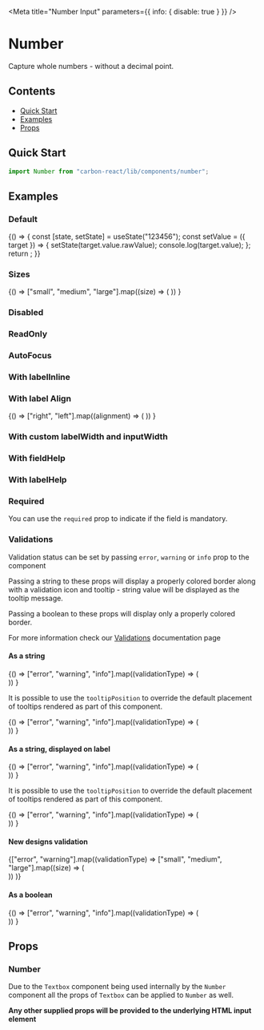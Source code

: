 

<Meta title="Number Input" parameters={{ info: { disable: true } }} />

# Number

Capture whole numbers - without a decimal point.

## Contents

- [Quick Start](#quick-start)
- [Examples](#examples)
- [Props](#props)

## Quick Start

```javascript
import Number from "carbon-react/lib/components/number";
```

## Examples

### Default

<Canvas>
  <Story name="default">
    {() => {
      const [state, setState] = useState("123456");
      const setValue = ({ target }) => {
        setState(target.value.rawValue);
        console.log(target.value);
      };
      return <Number label="Number" value={state} onChange={setValue} />;
    }}
  </Story>
</Canvas>

### Sizes

<Canvas>
  <Story name="sizes">
    {() =>
      ["small", "medium", "large"].map((size) => (
        <Number
          key={`Number - ${size}`}
          label={`Number - ${size}`}
          value="123456"
          size={size}
          mb={2}
        />
      ))
    }
  </Story>
</Canvas>

### Disabled

<Canvas>
  <Story name="disabled">
    <Number label="Number" value="123456" disabled />
  </Story>
</Canvas>

### ReadOnly

<Canvas>
  <Story name="readOnly">
    <Number label="Number" value="123456" readOnly />
  </Story>
</Canvas>

### AutoFocus

<Canvas>
  <Story name="autoFocus" parameters={{ chromatic: { disable: true } }}>
    <Number label="Number" value="123456" autoFocus />
  </Story>
</Canvas>

### With labelInline

<Canvas>
  <Story name="with labelInline" parameters={{ chromatic: { disable: true } }}>
    <Number label="Number" value="123456" labelInline />
  </Story>
</Canvas>

### With label Align

<Canvas>
  <Story name="with labelAlign">
    {() =>
      ["right", "left"].map((alignment) => (
        <Number
          label="Number"
          labelInline
          value="123456"
          inputWidth={50}
          key={alignment}
          labelAlign={alignment}
        />
      ))
    }
  </Story>
</Canvas>

### With custom labelWidth and inputWidth

<Canvas>
  <Story name="with custom labelWidth and inputWidth">
    <Number
      label="Number"
      value="123456"
      labelInline
      labelWidth={50}
      inputWidth={50}
    />
  </Story>
</Canvas>

### With fieldHelp

<Canvas>
  <Story name="with fieldHelp">
    <Number label="Number" value="123456" fieldHelp="Help" />
  </Story>
</Canvas>

### With labelHelp

<Canvas>
  <Story name="with labelHelp">
    <Number
      label="Number"
      value="123456"
      labelHelp="Help"
      helpAriaLabel="Help"
    />
  </Story>
</Canvas>

### Required

You can use the `required` prop to indicate if the field is mandatory.

<Canvas>
  <Story name="required">
    <Number label="Number" value="123456" required />
  </Story>
</Canvas>

### Validations

Validation status can be set by passing `error`, `warning` or `info` prop to the component

Passing a string to these props will display a properly colored border along with a validation icon and tooltip - string value will be displayed as the tooltip message.

Passing a boolean to these props will display only a properly colored border.

For more information check our [Validations](?path=/docs/documentation-validations--page "Validations") documentation page

#### As a string

<Canvas>
  <Story name="validations - string - component">
    {() =>
      ["error", "warning", "info"].map((validationType) => (
        <div key={`${validationType}-string-component`}>
          <Number
            label="Number"
            value="123456"
            {...{ [validationType]: "Message" }}
            mb={2}
          />
          <Number
            label="Number - readOnly"
            value="123456"
            readOnly
            {...{ [validationType]: "Message" }}
            mb={2}
          />
        </div>
      ))
    }
  </Story>
</Canvas>

It is possible to use the `tooltipPosition` to override the default placement of tooltips rendered as part of this component.

<Canvas>
  <Story
    name="validations - string - with tooltipPosition overriden - component"
    parameters={{ chromatic: { disable: true } }}
  >
    {() =>
      ["error", "warning", "info"].map((validationType) => (
        <div key={`${validationType}-string-component`}>
          <Number
            label="Number"
            value="123456"
            {...{ [validationType]: "Message" }}
            mb={2}
            tooltipPosition="bottom"
          />
        </div>
      ))
    }
  </Story>
</Canvas>

#### As a string, displayed on label

<Canvas>
  <Story name="validations - string - label">
    {() =>
      ["error", "warning", "info"].map((validationType) => (
        <div key={`${validationType}-string-label`}>
          <Number
            label="Number"
            value="123456"
            validationOnLabel
            {...{ [validationType]: "Message" }}
            mb={2}
          />
          <Number
            label="Number - readOnly"
            value="123456"
            validationOnLabel
            readOnly
            {...{ [validationType]: "Message" }}
            mb={2}
          />
        </div>
      ))
    }
  </Story>
</Canvas>

It is possible to use the `tooltipPosition` to override the default placement of tooltips rendered as part of this component.

<Canvas>
  <Story
    name="validations - string - with tooltipPosition overriden - label"
    parameters={{ chromatic: { disable: true } }}
  >
    {() =>
      ["error", "warning", "info"].map((validationType) => (
        <div key={`${validationType}-string-label`}>
          <Number
            label="Number"
            value="123456"
            validationOnLabel
            {...{ [validationType]: "Message" }}
            mb={2}
            tooltipPosition="top"
          />
        </div>
      ))
    }
  </Story>
</Canvas>

#### New designs validation

<Canvas>
  <Story name="validations - string - new design">
    <CarbonProvider validationRedesignOptIn>
      {["error", "warning"].map((validationType) =>
        ["small", "medium", "large"].map((size) => (
          <div
            style={{ width: "296px" }}
            key={`${size}-${validationType}-string-component`}
          >
            <Number
              label={`${size} - ${validationType}`}
              value="123456"
              size={size}
              {...{ [validationType]: "Message" }}
              m={4}
            />
            <Number
              label={`readOnly - ${size} - ${validationType}`}
              value="123456"
              readOnly
              size={size}
              {...{ [validationType]: "Message" }}
              m={4}
            />
          </div>
        ))
      )}
    </CarbonProvider>
  </Story>
</Canvas>

#### As a boolean

<Canvas>
  <Story name="validations - boolean">
    {() =>
      ["error", "warning", "info"].map((validationType) => (
        <div key={`${validationType}-boolean-component`}>
          <Number
            label="Number"
            value="123456"
            {...{ [validationType]: true }}
            mb={2}
          />
          <Number
            label="Number - readOnly"
            value="123456"
            readOnly
            {...{ [validationType]: true }}
            mb={2}
          />
        </div>
      ))
    }
  </Story>
</Canvas>

## Props

### Number

Due to the `Textbox` component being used internally by the `Number` component all the props of `Textbox` can be applied to `Number` as well.

<ArgsTable of={OriginalTextbox} />

**Any other supplied props will be provided to the underlying HTML input element**
